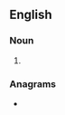 ==English==

===Noun===
{{head|en|noun form}}

# {{plural of|hegira|lang=en}}

===Anagrams===
* {{anagrams|en|a=aeghirs|hegaris}}